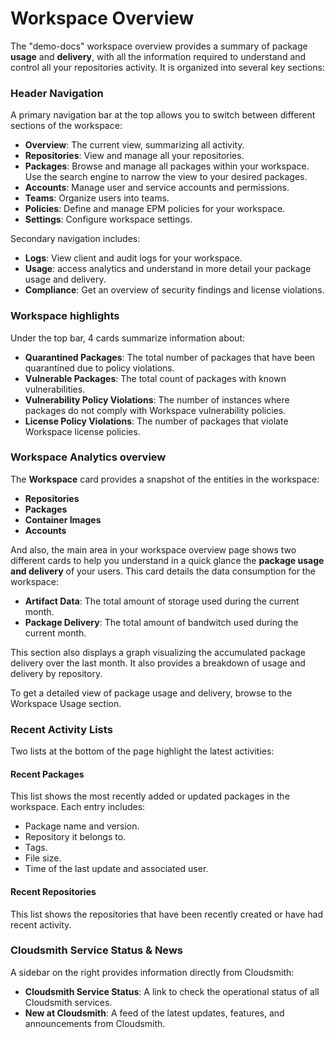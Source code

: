 

# Workspace Overview

The "demo-docs" workspace overview provides a summary of package **usage** and **delivery**, with all the information required to understand and control all your repositories activity. It is organized into several key sections:

<BlockImage src={overview} alt=""></BlockImage>

### Header Navigation

A primary navigation bar at the top allows you to switch between different sections of the workspace:

- **Overview**: The current view, summarizing all activity.
- **Repositories**: View and manage all your repositories.
- **Packages**: Browse and manage all packages within your workspace. Use the search engine to narrow the view to your desired packages.
- **Accounts**: Manage user and service accounts and permissions.
- **Teams**: Organize users into teams.
- **Policies**: Define and manage EPM policies for your workspace.
- **Settings**: Configure workspace settings.

Secondary navigation includes:
- **Logs**: View client and audit logs for your workspace.
- **Usage**: access analytics and understand in more detail your package usage and delivery.
- **Compliance**: Get an overview of security findings and license violations.

### Workspace highlights

Under the top bar, 4 cards summarize information about:
- **Quarantined Packages**: The total number of packages that have been quarantined due to policy violations.
- **Vulnerable Packages**: The total count of packages with known vulnerabilities.
- **Vulnerability Policy Violations**: The number of instances where packages do not comply with Workspace vulnerability policies.
- **License Policy Violations**: The number of packages that violate Workspace license policies.

### Workspace Analytics overview

The **Workspace** card provides a snapshot of the entities in the workspace:
- **Repositories**
- **Packages**
- **Container Images**
- **Accounts**

And also, the main area in your workspace overview page shows two different cards to help you understand in a quick glance the **package usage and delivery** of your users. This card details the data consumption for the workspace:
- **Artifact Data**: The total amount of storage used during the current month.
- **Package Delivery**: The total amount of bandwitch used during the current month.

This section also displays a graph visualizing the accumulated package delivery over the last month. It also provides a breakdown of usage and delivery by repository. 

To get a detailed view of package usage and delivery, browse to the Workspace Usage section.


### Recent Activity Lists

Two lists at the bottom of the page highlight the latest activities:

#### Recent Packages
This list shows the most recently added or updated packages in the workspace. Each entry includes:
- Package name and version.
- Repository it belongs to.
- Tags.
- File size.
- Time of the last update and associated user.

#### Recent Repositories

This list shows the repositories that have been recently created or have had recent activity.

### Cloudsmith Service Status & News

A sidebar on the right provides information directly from Cloudsmith:
- **Cloudsmith Service Status**: A link to check the operational status of all Cloudsmith services.
- **New at Cloudsmith**: A feed of the latest updates, features, and announcements from Cloudsmith.